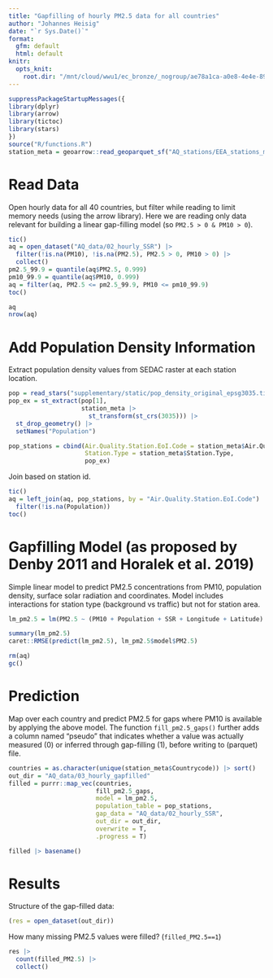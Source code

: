 ```yaml
---
title: "Gapfilling of hourly PM2.5 data for all countries"
author: "Johannes Heisig"
date: "`r Sys.Date()`"
format: 
  gfm: default
  html: default
knitr:
  opts_knit:
    root.dir: "/mnt/cloud/wwu1/ec_bronze/_nogroup/ae78a1ca-a0e8-4e4e-8992-69c34947db65/UseCase_AIRCON"
---
```


```r
suppressPackageStartupMessages({
library(dplyr)
library(arrow)
library(tictoc)
library(stars)
})
source("R/functions.R")
station_meta = geoarrow::read_geoparquet_sf("AQ_stations/EEA_stations_meta_sf.parquet")
```


# Read Data

Open hourly data for all 40 countries, but filter while reading to limit memory needs (using the arrow library). Here we are reading only data relevant for building a linear gap-filling model (so `PM2.5 > 0 & PM10 > 0`).

```r
tic()
aq = open_dataset("AQ_data/02_hourly_SSR") |> 
  filter(!is.na(PM10), !is.na(PM2.5), PM2.5 > 0, PM10 > 0) |> 
  collect()
pm2.5_99.9 = quantile(aq$PM2.5, 0.999)
pm10_99.9 = quantile(aq$PM10, 0.999)
aq = filter(aq, PM2.5 <= pm2.5_99.9, PM10 <= pm10_99.9)
toc()
```

```r
aq
nrow(aq) 
```

# Add Population Density Information

Extract population density values from SEDAC raster at each station location.

```r
pop = read_stars("supplementary/static/pop_density_original_epsg3035.tif")
pop_ex = st_extract(pop[1], 
                    station_meta |> 
                      st_transform(st_crs(3035))) |> 
  st_drop_geometry() |> 
  setNames("Population")

pop_stations = cbind(Air.Quality.Station.EoI.Code = station_meta$Air.Quality.Station.EoI.Code,
                     Station.Type = station_meta$Station.Type,
                     pop_ex) 
```

Join based on station id.

```r
tic()
aq = left_join(aq, pop_stations, by = "Air.Quality.Station.EoI.Code") |> 
  filter(!is.na(Population))
toc()
```


# Gapfilling Model (as proposed by Denby 2011 and Horalek et al. 2019)

Simple linear model to predict PM2.5 concentrations from PM10, population density, surface solar radiation and coordinates. Model includes interactions for station type (background vs traffic) but not for station area.

```r
lm_pm2.5 = lm(PM2.5 ~ (PM10 + Population + SSR + Longitude + Latitude) * Station.Type , data = aq)

summary(lm_pm2.5)
caret::RMSE(predict(lm_pm2.5), lm_pm2.5$model$PM2.5)
```

```r
rm(aq)
gc()
```

# Prediction

Map over each country and predict PM2.5 for gaps where PM10 is available by applying the above model. The function `fill_pm2.5_gaps()` further adds a column named "pseudo" that indicates whether a value was actually measured (0) or inferred through gap-filling (1), before writing to (parquet) file.

```r
countries = as.character(unique(station_meta$Countrycode)) |> sort()
out_dir = "AQ_data/03_hourly_gapfilled"
filled = purrr::map_vec(countries, 
                        fill_pm2.5_gaps, 
                        model = lm_pm2.5, 
                        population_table = pop_stations,
                        gap_data = "AQ_data/02_hourly_SSR",
                        out_dir = out_dir, 
                        overwrite = T,
                        .progress = T)

filled |> basename()
```

# Results

Structure of the gap-filled data:
```r
(res = open_dataset(out_dir))
```


How many missing PM2.5 values were filled? (`filled_PM2.5==1`)

```r
res |> 
  count(filled_PM2.5) |> 
  collect()
```

